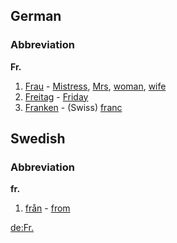 ==German==
===Abbreviation===
'''Fr.'''
# [[Frau]] - [[Mistress]], [[Mrs]], [[woman]], [[wife]]
# [[Freitag]] - [[Friday]]
# [[Franken]] - (Swiss) [[franc]]

==Swedish==
===Abbreviation===
'''fr.'''

# [[från]] - [[from]]

[[de:Fr.]]
